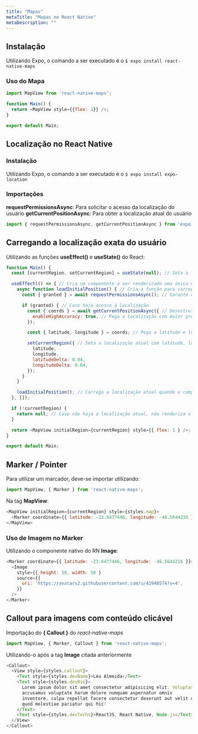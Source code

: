 ```yaml
---
title: "Mapas"
metaTitle: "Mapas no React Native"
metaDescription: ""
---
```


## Instalação

Utilizando Expo, o comando a ser executado é o `$ expo install react-native-maps`

### Uso do Mapa

```js
import MapView from 'react-native-maps';

function Main() {
  return <MapView style={{flex: 1}} />;
}

export default Main;
```

## Localização no React Native

### Instalação

Utilizando Expo, o comando a ser executado é o `$ expo install expo-location`

### Importações

**requestPermissionsAsync**: Para solicitar o acesso da localização do usuário
**getCurrentPositionAsync**: Para obter a localização atual do usuário

```js
import { requestPermissionsAsync, getCurrentPositionAsync } from 'expo-location';
```

## Carregando a localização exata do usuário

Utilizando as funções **useEffect()** e **useState()** do React:

```js
function Main() {
  const [currentRegion, setCurrentRegion] = useState(null); // Seta a localização do usuário em um estado

  useEffect(() => { // Cria um componente a ser renderizado uma única vez na aplicação
    async function loadInitialPosition() { // Cria a função para carregar a posição inicial do usuário
      const { granted } = await requestPermissionsAsync(); // Garante que o usuário permitiu o acesso da localização

      if (granted) { // Caso haja acesso à localização
        const { coords } = await getCurrentPositionAsync({ // Desestrutura pegando o "coords" dentro da localização atual do usuário
          enableHighAccuracy: true, // Pega a localização com maior precisão, através do GPS. Caso seja false, utilizará 3G ou wifi
        });

        const { latitude, longitude } = coords; // Pega a latitude e longitude das coordenadas

        setCurrentRegion({ // Seta a localização atual com latitude, longitude e o zoom (Delta)
          latitude,
          longitude,
          latitudeDelta: 0.04,
          longitudeDelta: 0.04,
        });
      }
    }

    loadInitialPosition(); // Carrega a localização atual quando o componente for renderizado
  }, []);

  if (!currentRegion) {
    return null; // Caso não haja a localização atual, não renderiza o mapa
  }

  return <MapView initialRegion={currentRegion} style={{ flex: 1 } />; // Carrega o mapa na tela com a localização inicial
}

export default Main;
```

## Marker / Pointer

Para utilizar um marcador, deve-se importar utilizando:

```js
import MapView, { Marker } from 'react-native-maps';
```

Na tag **MapView**:

```js
<MapView initialRegion={currentRegion} style={styles.map}>
  <Marker coordinate={{ latitude: -23.6477446, longitude: -46.5644216 }} />
</MapView>
```

### Uso de Imagem no Marker

Utilizando o componente nativo do RN **Image**:

```js
<Marker coordinate={{ latitude: -23.6477446, longitude: -46.5644216 }}>
  <Image
    style={{ height: 50, width: 50 }
    source={{
      uri: 'https://avatars2.githubusercontent.com/u/42948574?v=4',
    }}
  />
</Marker>
```



## Callout para imagens com conteúdo clicável

Importação do **{ Callout }** do *react-native-maps*

```js
import MapView, { Marker, Callout } from 'react-native-maps';
```

Utilizando-o após a tag **Image** citada anteriormente

```js
<Callout>
  <View style={styles.callout}>
    <Text style={styles.devName}>Léu Almeida</Text>
    <Text style={styles.devBio}>
      Lorem ipsum dolor sit amet consectetur adipisicing elit. Voluptas,
      accusamus voluptate harum dolore numquam aspernatur omnis
      inventore, culpa repellat facere consectetur deserunt aut velit ut
      quod molestiae pariatur qui hic!
    </Text>
    <Text style={styles.devTechs}>ReactJS, React Native, Node.js</Text>
  </View>
</Callout>
```

